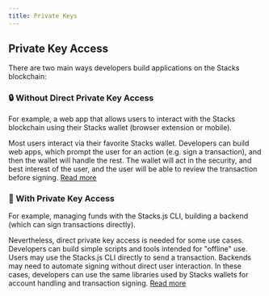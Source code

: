 ```yaml
---
title: Private Keys
---
```


## Private Key Access

There are two main ways developers build applications on the Stacks blockchain:

### 🔒 Without Direct Private Key Access

For example, a web app that allows users to interact with the Stacks blockchain using their Stacks wallet (browser extension or mobile).

Most users interact via their favorite Stacks wallet.
Developers can build web apps, which prompt the user for an action (e.g. sign a transaction), and then the wallet will handle the rest.
The wallet will act in the security, and best interest of the user, and the user will be able to review the transaction before signing.
[Read more](/stacks.js/connect)

### 🔑 With Private Key Access

For example, managing funds with the Stacks.js CLI, building a backend (which can sign transactions directly).

Nevertheless, direct private key access is needed for some use cases.
Developers can build simple scripts and tools intended for "offline" use.
Users may use the Stacks.js CLI directly to send a transaction.
Backends may need to automate signing without direct user interaction.
In these cases, developers can use the same libraries used by Stacks wallets for account handling and transaction signing.
[Read more](/stacks.js/learn-the-basics)